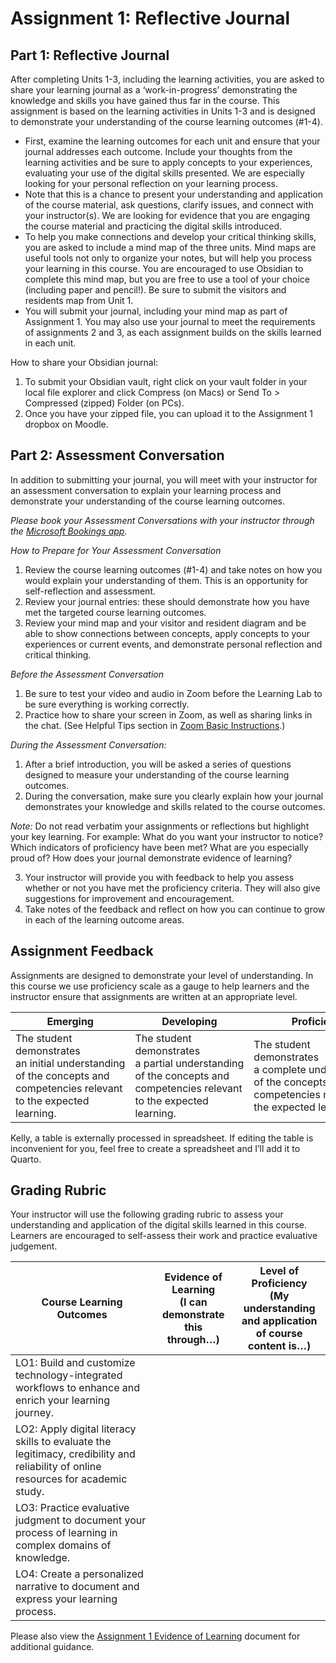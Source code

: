 # Assignment 1: Reflective Journal {.unnumbered}

## Part 1: Reflective Journal {.unnumbered}

After completing Units 1-3, including the learning activities, you are asked to share your learning journal as a 'work-in-progress' demonstrating the knowledge and skills you have gained thus far in the course. This assignment is based on the learning activities in Units 1-3 and is designed to demonstrate your understanding of the course learning outcomes (#1-4).

-   First, examine the learning outcomes for each unit and ensure that your journal addresses each outcome. Include your thoughts from the learning activities and be sure to apply concepts to your experiences, evaluating your use of the digital skills presented. We are especially looking for your personal reflection on your learning process.
-   Note that this is a chance to present your understanding and application of the course material, ask questions, clarify issues, and connect with your instructor(s). We are looking for evidence that you are engaging the course material and practicing the digital skills introduced.
-   To help you make connections and develop your critical thinking skills, you are asked to include a mind map of the three units. Mind maps are useful tools not only to organize your notes, but will help you process your learning in this course. You are encouraged to use Obsidian to complete this mind map, but you are free to use a tool of your choice (including paper and pencil!). Be sure to submit the visitors and residents map from Unit 1.
-   You will submit your journal, including your mind map as part of Assignment 1. You may also use your journal to meet the requirements of assignments 2 and 3, as each assignment builds on the skills learned in each unit.

How to share your Obsidian journal:

1.  To submit your Obsidian vault, right click on your vault folder in your local file explorer and click Compress (on Macs) or Send To \> Compressed (zipped) Folder (on PCs).
2.  Once you have your zipped file, you can upload it to the Assignment 1 dropbox on Moodle.

## Part 2: Assessment Conversation {.unnumbered}

In addition to submitting your journal, you will meet with your instructor for an assessment conversation to explain your learning process and demonstrate your understanding of the course learning outcomes.

*Please book your Assessment Conversations with your instructor through the [Microsoft Bookings app](https://outlook.office.com/bookwithme/user/f6837f4f8f274cb586152973de46fdc5@twu.ca?anonymous&ep=plink){target="_blank"}.*

*How to Prepare for Your Assessment Conversation*

1.  Review the course learning outcomes (#1-4) and take notes on how you would explain your understanding of them. This is an opportunity for self-reflection and assessment.
2.  Review your journal entries: these should demonstrate how you have met the targeted course learning outcomes.
3.  Review your mind map and your visitor and resident diagram and be able to show connections between concepts, apply concepts to your experiences or current events, and demonstrate personal reflection and critical thinking.

*Before the Assessment Conversation*

1.  Be sure to test your video and audio in Zoom before the Learning Lab to be sure everything is working correctly.
2.  Practice how to share your screen in Zoom, as well as sharing links in the chat. (See Helpful Tips section in [Zoom Basic Instructions](https://servicehub.twu.ca/TDClient/1904/Portal/KB/ArticleDet?ID=101246){target="_blank"}.)

*During the Assessment Conversation:*

1.  After a brief introduction, you will be asked a series of questions designed to measure your understanding of the course learning outcomes.
2.  During the conversation, make sure you clearly explain how your journal demonstrates your knowledge and skills related to the course outcomes.

::: note
*Note:* Do not read verbatim your assignments or reflections but highlight your key learning. For example: What do you want your instructor to notice? Which indicators of proficiency have been met? What are you especially proud of? How does your journal demonstrate evidence of learning?
:::

3.  Your instructor will provide you with feedback to help you assess whether or not you have met the proficiency criteria. They will also give suggestions for improvement and encouragement.
4.  Take notes of the feedback and reflect on how you can continue to grow in each of the learning outcome areas.

## Assignment Feedback {.unnumbered}

Assignments are designed to demonstrate your level of understanding. In this course we use proficiency scale as a gauge to help learners and the instructor ensure that assignments are written at an appropriate level.

| Emerging | Developing | Proficient | Extending |
|------------------|------------------|------------------|-------------------|
| The student demonstrates an initial understanding of the concepts and competencies relevant to the expected learning. | The student demonstrates a partial understanding of the concepts and competencies relevant to the expected learning. | The student demonstrates a complete understanding of the concepts and competencies relevant to the expected learning. | The student demonstrates a sophisticated understanding of the concepts and competencies relevant to the expected learning. |

::: prote
Kelly, a table is externally processed in spreadsheet. If editing the table is inconvenient for you, feel free to create a spreadsheet and I'll add it to Quarto.
:::

## Grading Rubric {.unnumbered}

Your instructor will use the following grading rubric to assess your understanding and application of the digital skills learned in this course. Learners are encouraged to self-assess their work and practice evaluative judgement.

| Course Learning Outcomes | Evidence of Learning<br/>(I can demonstrate this through...) | Level of Proficiency<br/>(My understanding and application of course content is…) |
|---------------------------------|------------------|---------------------|
| LO1: Build and customize technology-integrated workflows to enhance and enrich your learning journey. |  |  |
| LO2: Apply digital literacy skills to evaluate the legitimacy, credibility and reliability of online resources for academic study. |  |  |
| LO3: Practice evaluative judgment to document your process of learning in complex domains of knowledge. |  |  |
| LO4: Create a personalized narrative to document and express your learning process. |  |  |

Please also view the [Assignment 1 Evidence of Learning](assets/assignment1/Assignment%201%20Evidence%20of%20Learning.docx) document for additional guidance.